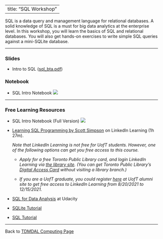 <style>
ol ul {
    margin-bottom: 10px;
}
</style>

---
title: "SQL Workshop"
---

SQL is a data query and management language for relational databases. A solid knowledge of SQL is a must for big data analytics at the enterprise level. In this workshop, you will learn the basics of SQL and relational databases. You will also get hands-on exercises to write simple SQL queries against a mini-SQLite database.

---

### Slides

* Intro to SQL ([sql_bta.pdf](sql_bta.pdf))

### Notebook

* SQL Intro Notebook [![](colab-badge.svg)](https://colab.research.google.com/github/tdmdal/bta-sql-2021/blob/master/docs/SQL_Intro_Sqlite_short.ipynb)

---

### Free Learning Resources

* SQL Intro Notebook (Full Version) [![](colab-badge.svg)](https://colab.research.google.com/github/tdmdal/bta-sql-2021/blob/master/docs/SQL_Intro_Sqlite.ipynb)

* [Learning SQL Programming by Scott Simpson](https://www.linkedin.com/learning/learning-sql-programming){target="_blank"} on LinkedIn Learning (1h 27m).

    *Note that LinkedIn Learning is not free for UofT students. However, one of the following options can get you free access to this course.*
    
    * *Apply for a free Toronto Public Library card, and login LinkedIn Learning via [the library site](https://www.torontopubliclibrary.ca/detail.jsp?R=EDB0187){target="_blank"}. (You can get Toronto Public Library's [Digital Access Card](https://www.torontopubliclibrary.ca/using-the-library/your-library-card/){target="_blank"} without visiting a library branch.)*

    * *If you are a UofT graduate, you could register [here](https://my.alumni.utoronto.ca/linkedinlearning){target="_blank"} at UofT alumni site to get free access to LinkedIn Learning from 8/20/2021 to 12/15/2021.*

* [SQL for Data Analysis](https://www.udacity.com/course/sql-for-data-analysis--ud198){target="_blank"} at Udacity

* [SQLite Tutorial](https://www.sqlitetutorial.net/){target="_blank"}

* [SQL Tutorial](https://www.sqltutorial.org/){target="_blank"}

---

Back to [TDMDAL Computing Page](https://tdmdal.github.io/)
